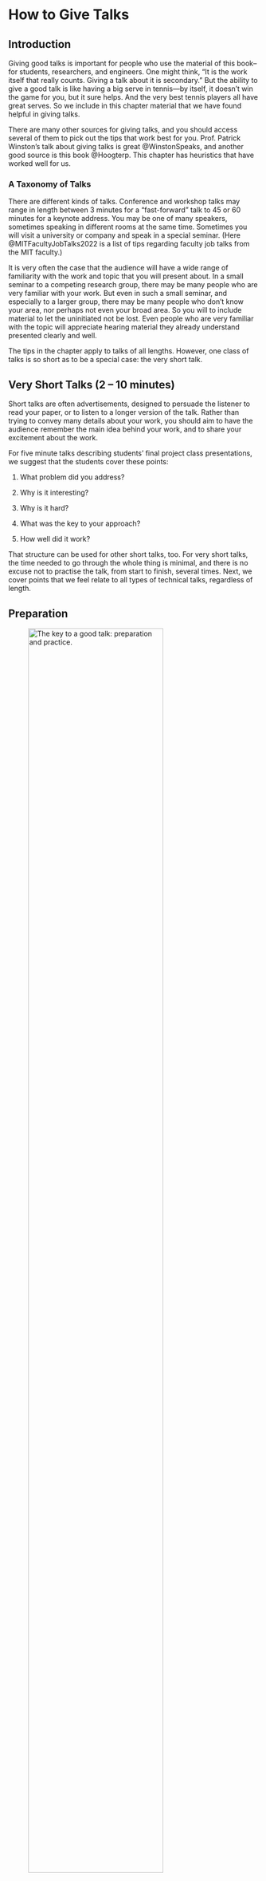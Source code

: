 # How to Give Talks {#sec-how_to_give_talks}

## Introduction

Giving good talks is important for people who use the material of this
book--for students, researchers, and engineers. One might think, "It is
the work itself that really counts. Giving a talk about it is
secondary." But the ability to give a good talk is like having a big
serve in tennis---by itself, it doesn't win the game for you, but it
sure helps. And the very best tennis players all have great serves. So
we include in this chapter material that we have found helpful in giving
talks.

There are many other sources for giving talks, and you should access
several of them to pick out the tips that work best for you. Prof.
Patrick Winston's talk about giving talks is great @WinstonSpeaks, and
another good source is this book @Hoogterp. This chapter has heuristics
that have worked well for us.

### A Taxonomy of Talks

There are different kinds of talks. Conference and workshop talks may
range in length between 3 minutes for a "fast-forward" talk to 45 or 60
minutes for a keynote address. You may be one of many speakers,
sometimes speaking in different rooms at the same time. Sometimes you
will visit a university or company and speak in a special seminar. (Here
@MITFacultyJobTalks2022 is a list of tips regarding faculty job talks
from the MIT faculty.)

It is very often the case that the audience will have a wide range of
familiarity with the work and topic that you will present about. In a
small seminar to a competing research group, there may be many people
who are very familiar with your work. But even in such a small seminar,
and especially to a larger group, there may be many people who don't
know your area, nor perhaps not even your broad area. So you will to
include material to let the uninitiated not be lost. Even people who are
very familiar with the topic will appreciate hearing material they
already understand presented clearly and well.

The tips in the chapter apply to talks of all lengths. However, one
class of talks is so short as to be a special case: the very short talk.

## Very Short Talks (2 -- 10 minutes)

Short talks are often advertisements, designed to persuade the listener
to read your paper, or to listen to a longer version of the talk. Rather
than trying to convey many details about your work, you should aim to
have the audience remember the main idea behind your work, and to share
your excitement about the work.

For five minute talks describing students' final project class
presentations, we suggest that the students cover these points:

1.  What problem did you address?

2.  Why is it interesting?

3.  Why is it hard?

4.  What was the key to your approach?

5.  How well did it work?

That structure can be used for other short talks, too. For very short
talks, the time needed to go through the whole thing is minimal, and
there is no excuse not to practise the talk, from start to finish,
several times. Next, we cover points that we feel relate to all types of
technical talks, regardless of length.

## Preparation



![The key to a good talk:  preparation and practice.](figures/how_to_give_talks/speaker.jpg){width="80%" #fig-speaker}

We believe the keys to both a good talk and to overcoming nerves are the
same: prepare and practice. Think through your talk. It's almost always
better to give a talk from notes than to read it from a script--the
audience feels you're speaking to them so it's easier for them to pay
attention. But for people giving a talk in a language that they are not
comfortable with, writing out a script ahead of time may be a better
solution. There may be parts of the talk that you feel are difficult to
get through. For those parts, even for a native speaker, it may help to
write out what you plan to say. When you give the talk, you may ignore
the script, but having written it out once will make it easier to say.

Think through the talk and find the story--how one part relates to the
next. If you can't find that story, you may want to reorder the
presentation to create a good story.

When you can, you should visit the room you'll be speaking in to
identify any issues that may come up. Will you be blocking anyone as you
stand at the lectern to give the talk? Will there be someone there to
help you set up? You should decide how to position yourself so that you
can see your presentation, and also engage well with the audience.

## Nervousness

One of us writes, "I used to be a nervous public speaker. I still find
the hours before giving a presentation to be stressful. I'm always
reviewing my talk to try to improve it or to track down the answers to
questions I think someone might ask me. The more I prepare, and the
better I know the lecture material, the less stressed I am.\"

A great cure for nervousness is to practice the talk aloud. Practice by
yourself. Practice in front of your friends.

One approach @Hoogterp to calming nervousness is to remind yourself,
"Get over it. They're not there to see you, they're there to hear the
information. Just convey the information to them."

Some find this quote, attributed to Dr. Rob Gilbert @Gilbert, to be
helpful: "It's all right to have butterflies in your stomach. Your job
is to get them to fly in formation."

## Your Distracted Audience

Before giving a talk, your mental image of the audience may be of many
people, listening to your every word. In reality, on most every speaking
situation, your audience is a collection of people who are checking
their social media or email, looking on their laptops for other talks to
attend, or are hungry or fidgety. How does one speak to such an
audience? We have to practise and prepare in order to engage the
audience.

## Ways to Engage the Audience

In the middle of Patrick Winston's talk about public speaking
@WinstonSpeaks, he asks the audience the question, "Can you think of a
technique to get the audience more engaged in the talk?" The answer, of
course, is to ask them questions.

Bill Hoogterp @Hoogterp expands on that: "The audience is like a sheep
dog, always wanting to be working. Give the audience something to work
on while they're listening to you. 'Four' pushes people back, while 'two
plus two' draws them in.\" You might pose a sub-problem to them that you
had to address in your work, to get them thinking about how to solve
that problem. Then they'll be more receptive to hear your solution.

### Layer Your Talk

It's often easier for the audience to listen to your talk if you layer
it---provide verbal cues for new concepts and transitions between
sections of the talk. This helps even the attentive listener to follow
the structure of your talk. It keeps the distracted listener from being
completely lost. The distracted listener, only listening for the verbal
headings of your talk, may hear, "The probability of an observation has
three terms to it. $\ldots$ blah blah blah blah $\ldots$ So that gives
us the objective function we want to optimize. Now, how do we find the
optimal value? There are two approaches you can take. $\ldots$ blah blah
blah blah So now, with these tools in hand, we can apply this methods to
real images. $\ldots$ blah blah blah blah $\ldots$\" Your verbal cues
can help even a distracted listener follow your main points.

You can also make your talk easier to follow if you add verbal
dynamics---variations in speed or intensity. Find a part of the talk
that is particularly special to you and let that show through. One of us
writes, \"When I gave talks about image deblurring, I would emphasize
one aspect that I particularly enjoy: 'I love this problem; it's
beautifully underdetermined. There are many ways we can explain a blurry
image. It could be that that's what was there in the world--- we took a
sharp picture of a world that happened to look blurry. Or we took a
blurred image of a sharp world.' \" The audience loves to watch you be
excited about something!

### People Like to See a Good Fight

As described by @Adelson95, the audience loves to watch a good fight. You can set up a fight between two competing conjectures. For example, you might say, "The flat earth theory predicts that ships will appear on the horizon as small versions of the complete ship. Under that theory, you’d expect approaching ships to appear as in @fig-boats-a. Conversely, the round earth theory predicts that the top of the sails will appear first, then gradually the rest of the ship below it, resulting in approaching ships looking as in @fig-boats-b. The audience waits with anticipation as you show them the result from your experiment, @fig-boats-c, thus revealing the winning theory."

::: {#fig-boats layout-ncol=3}

![The appearance of ships approaching a port, from the flat-earth theory.](figures/how_to_give_talks/boatsflat.jpg){#fig-boats-a width=100%}

![Their appearance as predicted by the round-earth theory.](figures/how_to_give_talks/boatsround.jpg){#fig-boats-b width=100%}

![The experimental evidence: a photograph of ships approaching a port.](figures/how_to_give_talks/boatsphoto.jpg){#fig-boats-c width=100%}

Fig (a) The appearance of ships approaching a port, from the flat-earth theory. (b) Their appearance as predicted by the round-earth theory. (c) The experimental evidence: a photograph of ships approaching a port @mnsomero
:::

## Show Yourself to the Audience

In a lovely video, the actor Alan Alda describes the importance of
connecting with the audience in scientific presentations @AlanAlda. Alda
noted the improvement in scientific speaking of volunteers after they
engaged in improvisational theater exercises. After the exercises, the
volunteers were primed to engage and connect with others, and their
scientific talks sparkled.

Here's what we think an audience wants from a technical talk: (a) To
have one part follow from another and make sense. (b) To learn a few
things. (c) To connect with the speaker, to share their excitement for
the topic. They want to watch you love something!

### How to End the Talk

How should you end your talk? A common, but awkward, way is to end by
asking, "Are there any questions?" The audience wants to clap at the end
of a talk, but with that ending, they don't know whether to applaud or
to ask a question, and they're likely to give only scattered applause
@Adelson95. Better is to close with "Thank you." The audience then knows
it's their time to applaud, and they will. Then you can ask for
questions.

We note that Patrick Winston disagrees with ending a talk with \"thank
you\" @WinstonSpeaks. He didn't like the implication that the audience
was doing you some favor for attending your talk, and preferred to
remind the audience of how he has kept his earlier promise to them
regarding what they would learn after they listened to his talk.

## Concluding Remarks

Prepare and practice your talks! As you give the talk, let the audience
see how much you enjoy what you've worked on. Follow-up with the
references in this chapter to find the collection of talk tips that
works best for you. Preparation and rehearsal are the best cures we know
of for nervousness about giving a talk.
